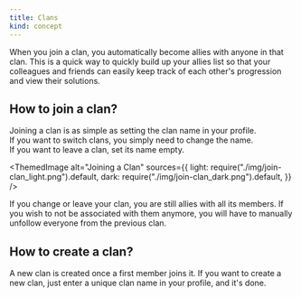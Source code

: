 ```yaml
---
title: Clans
kind: concept
---
```



When you join a clan, you automatically become allies with anyone in that clan. This is a quick way to quickly build up your allies list so that your colleagues and friends can easily keep track of each other's progression and view their solutions.

## How to join a clan?

Joining a clan is as simple as setting the clan name in your profile.  
If you want to switch clans, you simply need to change the name.  
If you want to leave a clan, set its name empty.

<ThemedImage
  alt="Joining a Clan"
  sources={{
    light: require("./img/join-clan_light.png").default,
    dark: require("./img/join-clan_dark.png").default,
  }}
/>

If you change or leave your clan, you are still allies with all its members. If you wish to not be associated with them anymore, you will have to manually unfollow everyone from the previous clan.

## How to create a clan?

A new clan is created once a first member joins it. If you want to create a new clan, just enter a unique clan name in your profile, and it's done.

